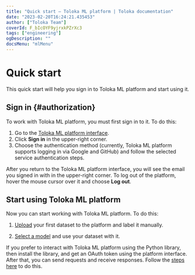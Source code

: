 ```yaml
---
title: "Quick start — Toloka ML platform | Toloka documentation"
date: "2023-02-20T16:24:21.435453"
author: ["Toloka Team"]
coverId: F_bIcOYF9yjrxkPZrXc3
tags: ["engineering"]
ogDescription: ""
docsMenu: "mlMenu"
---
```



# Quick start

This quick start will help you sign in to Toloka ML platform and start using it.

## Sign in {#authorization}

To work with Toloka ML platform, you must first sign in to it. To do this:

1. Go to the [Toloka ML platform interface](https://tolokamodels.tech/).
1. Click **Sign in** in the upper-right corner.
1. Choose the authentication method (currently, Toloka ML platform supports logging in via Google and GitHub) and follow the selected service authentication steps.

After you return to the Toloka ML platform interface, you will see the email you signed in with in the upper-right corner. To log out of the platform, hover the mouse cursor over it and choose **Log out**.

## Start using Toloka ML platform

Now you can start working with Toloka ML platform. To do this:

1. [Upload](/docs/toloka-ml/datasets#create) your first dataset to the platform and label it manually.

2. [Select a model](/docs/toloka-ml/models/collections) and use your dataset with it.

<Note mode="note" title="Note">

If you prefer to interact with Toloka ML platform using the Python library, then install the library, and get an OAuth token using the platform interface. After that, you can send requests and receive responses. Follow the [steps here](/docs/toloka-ml/api/) to do this.

</Note>
